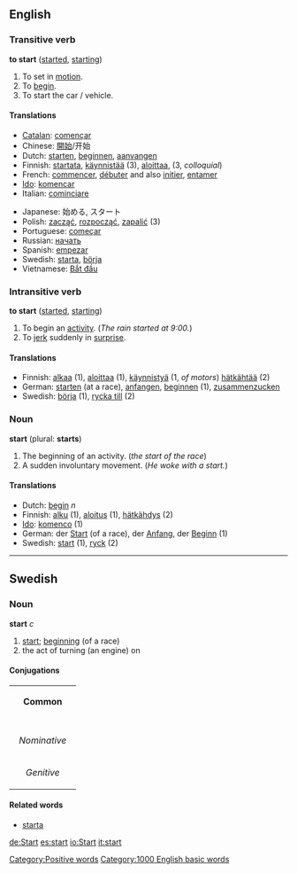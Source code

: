 ==English==
===Transitive verb===
'''to start'''  ([[started]], [[starting]])
#To set in [[motion]].
#To [[begin]].
#To start the car / vehicle.

====Translations====

{{top}}
*[[Catalan]]: [[començar]]
*Chinese: [[開始]]/开始
*Dutch: [[starten]], [[beginnen]], [[aanvangen]]
*Finnish: [[startata]], [[käynnistää]] (3), [[aloittaa]], (3, ''colloquial'')
*French: [[commencer]], [[débuter]] and also [[initier]], [[entamer]] 
*[[Ido]]: [[komencar]] 
*Italian: [[cominciare]]
{{mid}}
*Japanese: 始める, スタート
*Polish: [[zacząć]], [[rozpocząć]], [[zapalić]] (3)
*Portuguese: [[começar]]
*Russian: [[начать]]
*Spanish: [[empezar]]
*Swedish: [[starta]], [[börja]]
*Vietnamese: [[Bắt đầu]]
{{bottom}}

===Intransitive verb===
'''to start'''  ([[started]], [[starting]])
#To begin an [[activity]].  (''The rain started at 9:00.'')
#To [[jerk]] suddenly in [[surprise]]. 

====Translations====

*Finnish: [[alkaa]] (1), [[aloittaa]] (1), [[käynnistyä]] (1, ''of motors'') [[hätkähtää]] (2)
*German: [[starten]] (at a race), [[anfangen]], [[beginnen]] (1), [[zusammenzucken]]
*Swedish: [[börja]] (1), [[rycka till]] (2)


===Noun===
'''start'''  (plural: '''starts''')
#The beginning of an activity. (''the start of the race'')
#A sudden involuntary movement. (''He woke with a start.'')

====Translations====
*Dutch: [[begin]] ''n''
*Finnish: [[alku]] (1), [[aloitus]] (1), [[hätkähdys]] (2)
*[[Ido]]: [[komenco]] (1)
*German: der [[Start]] (of a race), der [[Anfang]], der [[Beginn]] (1)
*Swedish: [[start]] (1), [[ryck]] (2)

----

==Swedish==
===Noun===
'''start''' ''c''

#[[start#English|start]]; [[beginning]] (of a race)
#the act of turning (an engine) on

====Conjugations====
{| border=1 cellspacing=0 
| bgcolor=#FFFFF0 colspan=5 align=center | '''Common''' 
|- 
|- bgcolor=#FFFFF0 align=center 
! rowspan=2 | 
| colspan=2 width=105 | ''Singular'' 
| colspan=2 | ''Plural'' 
|- bgcolor=#FFFFF0 align=center 
| width=105 | ''Indefinite'' 
| width=105 | ''Definite'' 
| width=105 | ''Indefinite'' 
|  width=105 | ''Definite'' 
|- align=center 
| width=105 bgcolor=#FFFFF0 | ''Nominative'' 
| [[start]] 
| [[starten]] 
| [[starter]] 
| [[starterna]] 
|- align=center 
| width=105 bgcolor=#FFFFF0 | ''Genitive'' 
| [[starts]] 
| [[startens]] 
| [[starters]] 
| [[starternas]]  
|} 
====Related words====
*[[starta]]

[[Category:Positive words]]
[[Category:1000 English basic words]]

[[de:Start]]
[[es:start]]
[[io:Start]]
[[it:start]]